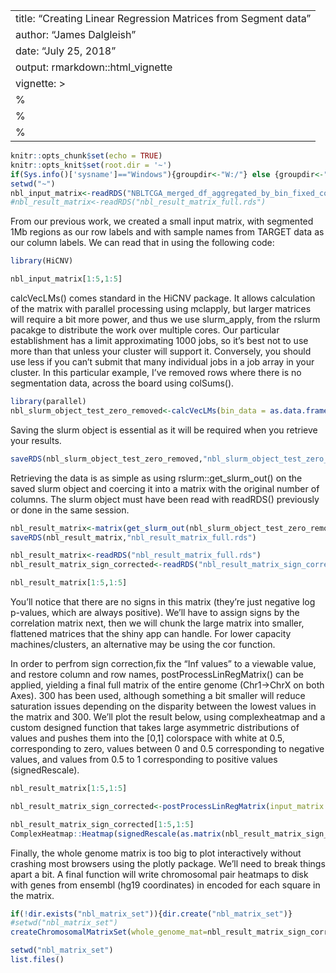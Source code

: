 
---
title: "Creating Linear Regression Matrices from Segment data"
author: "James Dalgleish"
date: "July 25, 2018"
output: rmarkdown::html_vignette
vignette: >
 %\VignetteEngine{knitr::rmarkdown}
 %\VignetteIndexEntry{Linear Regression/Postprocess}
 %\VignetteEncoding{UTF-8}
---

```r
knitr::opts_chunk$set(echo = TRUE)
knitr::opts_knit$set(root.dir = '~')
if(Sys.info()['sysname']=="Windows"){groupdir<-"W:/"} else {groupdir<-"/data/CCRBioinfo/"}
setwd("~")
nbl_input_matrix<-readRDS("NBLTCGA_merged_df_aggregated_by_bin_fixed_comparisonv4.rds")
#nbl_result_matrix<-readRDS("nbl_result_matrix_full.rds")

```

From our previous work, we created a small input matrix, with segmented 1Mb regions as our row labels and with sample names from TARGET data as our column labels.
We can read that in using the following code:
```r
library(HiCNV)
```
```r
nbl_input_matrix[1:5,1:5]
```
calcVecLMs() comes standard in the HiCNV package. It allows calculation of the matrix with parallel processing using mclapply, but larger matrices will require a bit more power, and thus we use slurm_apply, from the rslurm pacakge to distribute the work over multiple cores. Our particular establishment has a limit approximating 1000 jobs, so it's best not to use more than that unless your cluster will support it. Conversely, you should use less if you can't submit that many individual jobs in a job array in your cluster. In this particular example, I've removed rows where there is no segmentation data, across the board using colSums().
```r
library(parallel)
nbl_slurm_object_test_zero_removed<-calcVecLMs(bin_data = as.data.frame(t(nbl_input_matrix))[,colSums(as.data.frame(t(nbl_input_matrix)))>0],use_slurm = T,n_nodes = 975,memory_per_node = "32g",walltime = "04:00:00",n_cores = 2,cpus_on_each_node = 2,job_finished = F,slurmjob = NULL)
```

Saving the slurm object is essential as it will be required when you retrieve your results.
```r

saveRDS(nbl_slurm_object_test_zero_removed,"nbl_slurm_object_test_zero_removed.rds")
```

Retrieving the data is as simple as using rslurm::get_slurm_out() on the saved slurm object and coercing it into a matrix with the original number of columns. The slurm object must have been read with readRDS() previously or done in the same session.
```r
nbl_result_matrix<-matrix(get_slurm_out(nbl_slurm_object_test_zero_removed),ncol=ncol(as.data.frame(t(nbl_input_matrix))[,colSums(as.data.frame(t(nbl_input_matrix)))>0]))
saveRDS(nbl_result_matrix,"nbl_result_matrix_full.rds")

```

```r
nbl_result_matrix<-readRDS("nbl_result_matrix_full.rds")
nbl_result_matrix_sign_corrected<-readRDS("nbl_result_matrix_sign_corrected.rds")
```


```r
nbl_result_matrix[1:5,1:5]
```
You'll notice that there are no signs in this matrix (they're just negative log p-values, which are always positive). We'll have to assign signs by the correlation matrix next, then we will chunk the large matrix into smaller, flattened matrices that the shiny app can handle. For lower capacity machines/clusters, an alternative may be using the cor function.

In order to perfrom sign correction,fix the "Inf values" to a viewable value, and restore column and row names, postProcessLinRegMatrix() can be applied, yielding a final full matrix of the entire genome (Chr1->ChrX on both Axes).  300 has been used, although something a bit smaller will reduce saturation issues depending on the disparity between the lowest values in the matrix and 300.
We'll plot the result below, using complexheatmap and a custom designed function that takes large asymmetric distributions of values and pushes them into the [0,1] colorspace with white at 0.5, corresponding to zero, values between 0 and 0.5 corresponding to negative values, and values from 0.5 to 1 corresponding to positive values (signedRescale).

```r
nbl_result_matrix[1:5,1:5]
```
```r
nbl_result_matrix_sign_corrected<-postProcessLinRegMatrix(input_matrix = nbl_input_matrix,LM_mat = nbl_result_matrix,cor_type = "pearson",inf_replacement_val = 300)
```
```r
nbl_result_matrix_sign_corrected[1:5,1:5]
ComplexHeatmap::Heatmap(signedRescale(as.matrix(nbl_result_matrix_sign_corrected)),col = circlize::colorRamp2(c(0,0.5,1),c("blue","white","red")),cluster_rows = F,cluster_columns = F,show_heatmap_legend = F,show_column_names = F,show_row_names = F)
```
Finally, the whole genome matrix is too big to plot interactively without crashing most browsers using the plotly package. We'll need to break things apart a bit. A final function will write chromosomal pair heatmaps to disk with genes from ensembl (hg19 coordinates) in encoded for each square in the matrix.
```r
if(!dir.exists("nbl_matrix_set")){dir.create("nbl_matrix_set")}
#setwd("nbl_matrix_set")
createChromosomalMatrixSet(whole_genome_mat=nbl_result_matrix_sign_corrected,output_dir="nbl_matrix_set",prefix="nbl_")
```
```r
setwd("nbl_matrix_set")
list.files()
```